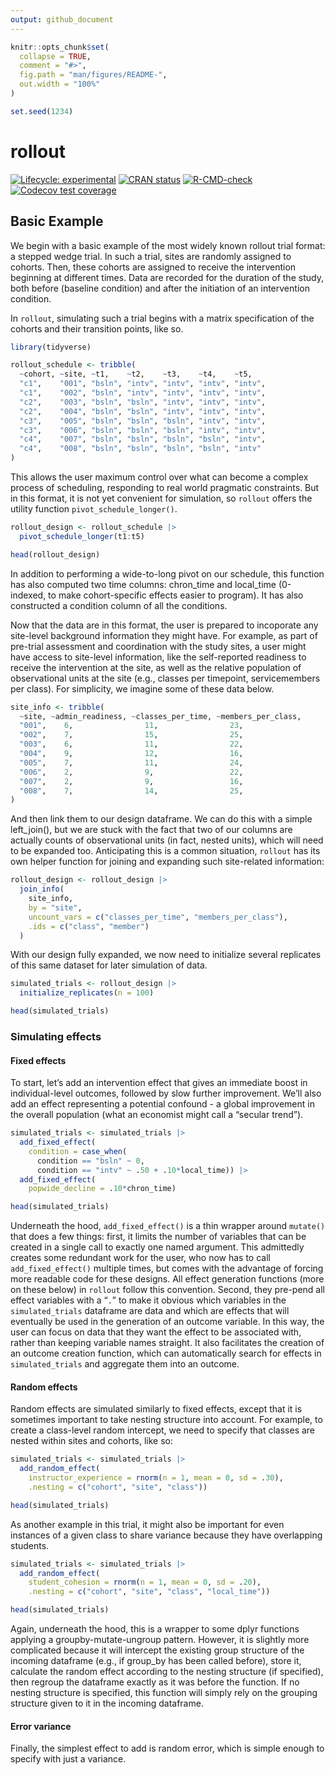 ```yaml
---
output: github_document
---
```


<!-- README.md is generated from README.Rmd. Please edit that file -->

```r
knitr::opts_chunk$set(
  collapse = TRUE,
  comment = "#>",
  fig.path = "man/figures/README-",
  out.width = "100%"
)

set.seed(1234)
```

# rollout

<!-- badges: start -->
[![Lifecycle: experimental](https://img.shields.io/badge/lifecycle-experimental-orange.svg)](https://lifecycle.r-lib.org/articles/stages.html#experimental)
[![CRAN status](https://www.r-pkg.org/badges/version/rollout)](https://CRAN.R-project.org/package=rollout)
[![R-CMD-check](https://github.com/iancero/rollout/actions/workflows/R-CMD-check.yaml/badge.svg)](https://github.com/iancero/rollout/actions/workflows/R-CMD-check.yaml)
[![Codecov test coverage](https://codecov.io/gh/iancero/rollout/graph/badge.svg)](https://app.codecov.io/gh/iancero/rollout)
<!-- badges: end -->


## Basic Example

We begin with a basic example of the most widely known rollout trial format: a stepped wedge trial. In such a trial, sites are randomly assigned to cohorts. Then, these cohorts are assigned to receive the intervention beginning at different times. Data are recorded for the duration of the study, both before (baseline condition) and after the initiation of an intervention condition. 

In `rollout`, simulating such a trial begins with a matrix specification of the cohorts and their transition points, like so.

```r
library(tidyverse)

rollout_schedule <- tribble(
  ~cohort, ~site, ~t1,    ~t2,    ~t3,    ~t4,    ~t5,
  "c1",    "001", "bsln", "intv", "intv", "intv", "intv",
  "c1",    "002", "bsln", "intv", "intv", "intv", "intv",
  "c2",    "003", "bsln", "bsln", "intv", "intv", "intv",
  "c2",    "004", "bsln", "bsln", "intv", "intv", "intv",
  "c3",    "005", "bsln", "bsln", "bsln", "intv", "intv",
  "c3",    "006", "bsln", "bsln", "bsln", "intv", "intv",
  "c4",    "007", "bsln", "bsln", "bsln", "bsln", "intv",
  "c4",    "008", "bsln", "bsln", "bsln", "bsln", "intv"
)
```

This allows the user maximum control over what can become a complex process of scheduling, responding to real world pragmatic constraints. But in this format, it is not yet convenient for simulation, so `rollout` offers the utility function `pivot_schedule_longer()`.

```r
rollout_design <- rollout_schedule |> 
  pivot_schedule_longer(t1:t5)

head(rollout_design)
```

In addition to performing a wide-to-long pivot on our schedule, this function has also computed two time columns: chron_time and local_time (0-indexed, to make cohort-specific effects easier to program). It has also constructed a condition column of all the conditions.

Now that the data are in this format, the user is prepared to incoporate any site-level background information they might have. For example, as part of pre-trial assessment and coordination with the study sites, a user might have access to site-level information, like the self-reported readiness to receive the intervention at the site, as well as the relative population of observational units at the site (e.g., classes per timepoint, servicemembers per class). For simplicity, we imagine some of these data below.

```r
site_info <- tribble(
  ~site, ~admin_readiness, ~classes_per_time, ~members_per_class,
  "001",    6,                11,                23,
  "002",    7,                15,                25,
  "003",    6,                11,                22,
  "004",    9,                12,                16,
  "005",    7,                11,                24,
  "006",    2,                9,                 22,
  "007",    2,                9,                 16,
  "008",    7,                14,                25,
)
```

And then link them to our design dataframe. We can do this with a simple left_join(), but we are stuck with the fact that two of our columns are actually counts of observational units (in fact, nested units), which will need to be expanded too. Anticipating this is a common situation, `rollout` has its own helper function for joining and expanding such site-related information:


```r
rollout_design <- rollout_design |> 
  join_info(
    site_info,
    by = "site",
    uncount_vars = c("classes_per_time", "members_per_class"),
    .ids = c("class", "member")
  )
```
With our design fully expanded, we now need to initialize several replicates of this same dataset for later simulation of data.

```r
simulated_trials <- rollout_design |> 
  initialize_replicates(n = 100)

head(simulated_trials)
```

### Simulating effects

#### Fixed effects

To start, let's add an intervention effect that gives an immediate boost in individual-level outcomes, followed by slow further improvement. We'll also add an effect representing a potential confound - a global improvement in the overall population (what an economist might call a "secular trend").

```r
simulated_trials <- simulated_trials |>
  add_fixed_effect(
    condition = case_when(
      condition == "bsln" ~ 0,
      condition == "intv" ~ .50 + .10*local_time)) |> 
  add_fixed_effect(
    popwide_decline = .10*chron_time)

head(simulated_trials)
```

Underneath the hood, `add_fixed_effect()` is a thin wrapper around `mutate()` that does a few things: first, it limits the number of variables that can be created in a single call to exactly one named argument. This admittedly creates some redundant work for the user, who now has to call `add_fixed_effect()` multiple times, but comes with the advantage of forcing more readable code for these designs. All effect generation functions (more on these below) in `rollout` follow this convention. Second, they pre-pend all effect variables with a "`.`" to make it obvious which variables in the `simulated_trials` dataframe are data and which are effects that will eventually be used in the generation of an outcome variable. In this way, the user can focus on data that they want the effect to be associated with, rather than keeping variable names straight. It also facilitates the creation of an outcome creation function, which can automatically search for effects in `simulated_trials` and aggregate them into an outcome.

#### Random effects

Random effects are simulated similarly to fixed effects, except that it is sometimes important to take nesting structure into account. For example, to create a class-level random intercept, we need to specify that classes are nested within sites and cohorts, like so:

```r
simulated_trials <- simulated_trials |>
  add_random_effect(
    instructor_experience = rnorm(n = 1, mean = 0, sd = .30),
    .nesting = c("cohort", "site", "class"))

head(simulated_trials)
```

As another example in this trial, it might also be important for even instances of a given class to share variance because they have overlapping students.

```r
simulated_trials <- simulated_trials |>
  add_random_effect(
    student_cohesion = rnorm(n = 1, mean = 0, sd = .20),
    .nesting = c("cohort", "site", "class", "local_time"))

head(simulated_trials)
```
Again, underneath the hood, this is a wrapper to some dplyr functions applying a groupby-mutate-ungroup pattern. However, it is slightly more complicated because it will intercept the existing group structure of the incoming dataframe (e.g., if group_by has been called before), store it, calculate the random effect according to the nesting structure (if specified), then regroup the dataframe exactly as it was before the function. If no nesting structure is specified, this function will simply rely on the grouping structure given to it in the incoming dataframe.

#### Error variance

Finally, the simplest effect to add is random error, which is simple enough to specify with just a variance.

```r

```







